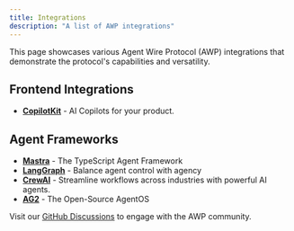 ```yaml
---
title: Integrations
description: "A list of AWP integrations"
---
```


This page showcases various Agent Wire Protocol (AWP) integrations that
demonstrate the protocol's capabilities and versatility.

## Frontend Integrations

- **[CopilotKit](https://copilotkit.ai)** - AI Copilots for your product.

## Agent Frameworks

- **[Mastra](https://mastra.ai)** - The TypeScript Agent Framework
- **[LangGraph](https://www.langchain.com/langgraph)** - Balance agent control
  with agency
- **[CrewAI](https://crewai.com)** - Streamline workflows across industries with
  powerful AI agents.
- **[AG2](https://ag2.ai)** - The Open-Source AgentOS

Visit our [GitHub Discussions](https://github.com/orgs/agentwire/discussions) to
engage with the AWP community.
